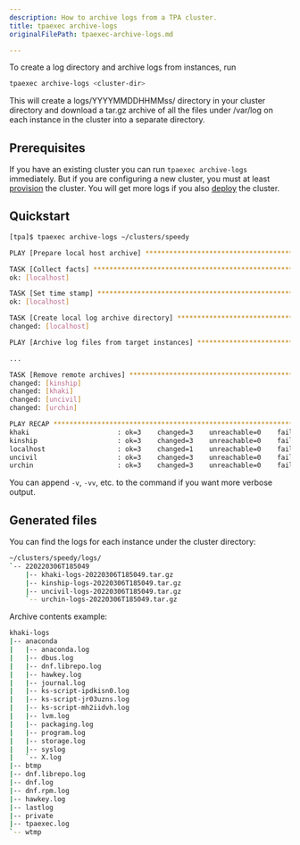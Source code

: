 ```yaml
---
description: How to archive logs from a TPA cluster.
title: tpaexec archive-logs
originalFilePath: tpaexec-archive-logs.md

---
```


To create a log directory and archive logs from instances, run

```bash
tpaexec archive-logs <cluster-dir>
```

This will create a logs/YYYYMMDDHHMMss/ directory in your cluster directory
and download a tar.gz archive of all the files under /var/log on each instance
in the cluster into a separate directory.

## Prerequisites

If you have an existing cluster you can run `tpaexec archive-logs`
immediately. But if you are configuring a new cluster, you must at least
[provision](../tpaexec-provision/) the cluster. You will get more logs if
you also [deploy](../tpaexec-deploy/) the cluster.

## Quickstart

```bash
[tpa]$ tpaexec archive-logs ~/clusters/speedy

PLAY [Prepare local host archive] *******************************************

TASK [Collect facts] ********************************************************
ok: [localhost]

TASK [Set time stamp] *******************************************************
ok: [localhost]

TASK [Create local log archive directory] ***********************************
changed: [localhost]

PLAY [Archive log files from target instances] ******************************

...

TASK [Remove remote archives] ***********************************************
changed: [kinship]
changed: [khaki]
changed: [uncivil]
changed: [urchin]

PLAY RECAP ******************************************************************
khaki                      : ok=3    changed=3    unreachable=0    failed=0
kinship                    : ok=3    changed=3    unreachable=0    failed=0
localhost                  : ok=3    changed=1    unreachable=0    failed=0
uncivil                    : ok=3    changed=3    unreachable=0    failed=0
urchin                     : ok=3    changed=3    unreachable=0    failed=0
```

You can append `-v`, `-vv`, etc. to the command if you want more verbose output.

## Generated files

You can find the logs for each instance under the cluster directory:

```bash
~/clusters/speedy/logs/
`-- 220220306T185049
    |-- khaki-logs-20220306T185049.tar.gz
    |-- kinship-logs-20220306T185049.tar.gz
    |-- uncivil-logs-20220306T185049.tar.gz
    `-- urchin-logs-20220306T185049.tar.gz
```

Archive contents example:

```bash
khaki-logs
|-- anaconda
|   |-- anaconda.log
|   |-- dbus.log
|   |-- dnf.librepo.log
|   |-- hawkey.log
|   |-- journal.log
|   |-- ks-script-ipdkisn0.log
|   |-- ks-script-jr03uzns.log
|   |-- ks-script-mh2iidvh.log
|   |-- lvm.log
|   |-- packaging.log
|   |-- program.log
|   |-- storage.log
|   |-- syslog
|   `-- X.log
|-- btmp
|-- dnf.librepo.log
|-- dnf.log
|-- dnf.rpm.log
|-- hawkey.log
|-- lastlog
|-- private
|-- tpaexec.log
`-- wtmp
```
